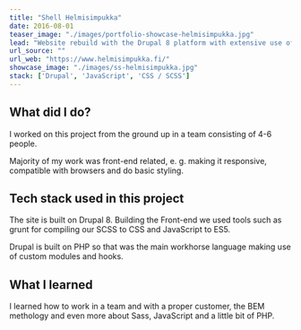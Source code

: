 ```yaml
---
title: "Shell Helmisimpukka"
date: 2016-08-01
teaser_image: "./images/portfolio-showcase-helmisimpukka.jpg"
lead: "Website rebuild with the Drupal 8 platform with extensive use of the paragraphs module. Design refresh."
url_source: ""
url_web: "https://www.helmisimpukka.fi/"
showcase_image: "./images/ss-helmisimpukka.jpg"
stack: ['Drupal', 'JavaScript', 'CSS / SCSS']
---
```


## What did I do?

I worked on this project from the ground up in a team consisting of 4-6 people.

Majority of my work was front-end related, e. g. making it responsive, compatible with browsers and do basic styling.


## Tech stack used in this project

The site is built on Drupal 8. Building the Front-end we used tools such as grunt for compiling our SCSS to CSS and JavaScript to ES5.

Drupal is built on PHP so that was the main workhorse language making use of custom modules and hooks.

## What I learned

I learned how to work in a team and with a proper customer, the BEM methology and even more about Sass, JavaScript and a little bit of PHP.